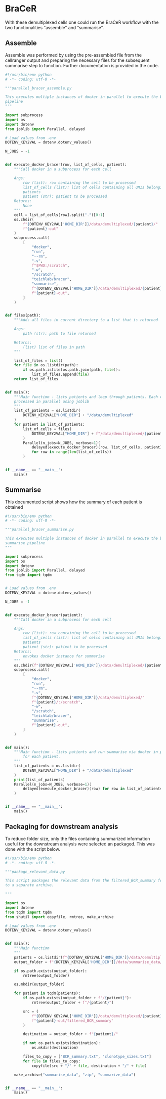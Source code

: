 # BraCeR

With these demultiplexed cells one could run the BraCeR workflow with the two
functionalities "assemble" and "summarise".

## Assemble

Assemble was performed by using the pre-assembled file from the cellranger
output and preparing the necessary files for the subsequent summarise step to
function. Further documentation is provided in the code.

```python
#!/usr/bin/env python
# -*- coding: utf-8 -*-

"""parallel_bracer_assemble.py

This executes multiple instances of docker in parallel to execute the bracer
pipeline
"""

import subprocess
import os
import dotenv
from joblib import Parallel, delayed

# Load values from .env
DOTENV_KEY2VAL = dotenv.dotenv_values()

N_JOBS = -1


def execute_docker_bracer(row, list_of_cells, patient):
    """Call docker in a subprocess for each cell

    Args:
        row (list): row containing the cell to be processed
        list_of_cells (list): list of cells containing all UMIs belonging to
        patients
        patient (str): patient to be processed
    Returns:
        None
    """
    cell = list_of_cells[row].split(".")[0:1]
    os.chdir(
        f"{DOTENV_KEY2VAL['HOME_DIR']}/data/demultiplexed/{patient}/"
        f"{patient}-out"
    )
    subprocess.call(
        [
            "docker",
            "run",
            "--rm",
            "-v",
            f"$PWD:/scratch",
            "-w",
            "/scratch",
            "teichlab/bracer",
            "summarise",
            f"{DOTENV_KEY2VAL['HOME_DIR']}/data/demultiplexed/{patient}/"
            f"{patient}-out",
        ]
    )


def files(path):
    """Adds all files in current directory to a list that is returned

    Args:
        path (str): path to file returned

    Returns:
        (list) list of files in path
    """

    list_of_files = list()
    for file in os.listdir(path):
        if os.path.isfile(os.path.join(path, file)):
            list_of_files.append(file)
    return list_of_files


def main():
    """Main function - lists patients and loop through patients. Each cell is
    processed in parallel using joblib
    """
    list_of_patients = os.listdir(
        DOTENV_KEY2VAL["HOME_DIR"] + "/data/demultiplexed"
    )
    for patient in list_of_patients:
        list_of_cells = files(
            DOTENV_KEY2VAL["HOME_DIR"] + f"/data/demultiplexed/{patient}"
        )
        Parallel(n_jobs=N_JOBS, verbose=1)(
            delayed(execute_docker_bracer)(row, list_of_cells, patient)
            for row in range(len(list_of_cells))
        )


if __name__ == "__main__":
    main()
```

## Summarise
This documented script shows how the summary of each patient is obtained

```python
#!/usr/bin/env python
# -*- coding: utf-8 -*-

"""parallel_bracer_summarise.py

This executes multiple instances of docker in parallel to execute the bracer
summarise pipeline
"""

import subprocess
import os
import dotenv
from joblib import Parallel, delayed
from tqdm import tqdm


# Load values from .env
DOTENV_KEY2VAL = dotenv.dotenv_values()

N_JOBS = -1


def execute_docker_bracer(patient):
    """Call docker in a subprocess for each cell

    Args:
        row (list): row containing the cell to be processed
        list_of_cells (list): list of cells containing all UMIs belonging to
        patients
        patient (str): patient to be processed
    Returns:
        envokes docker instance for summarise
    """
    os.chdir(f"{DOTENV_KEY2VAL['HOME_DIR']}/data/demultiplexed/{patient}/")
    subprocess.call(
        [
            "docker",
            "run",
            "--rm",
            "-v",
            f"{DOTENV_KEY2VAL['HOME_DIR']}/data/demultiplexed/"
            f"{patient}/:/scratch",
            "-w",
            "/scratch",
            "teichlab/bracer",
            "summarise",
            f"{patient}-out",
        ]
    )


def main():
    """Main function - lists patients and run summarise via docker in parallel
        for each patient.
    """
    list_of_patients = os.listdir(
        DOTENV_KEY2VAL["HOME_DIR"] + "/data/demultiplexed"
    )
    print(list_of_patients)
    Parallel(n_jobs=N_JOBS, verbose=1)(
        delayed(execute_docker_bracer)(row) for row in list_of_patients
    )


if __name__ == "__main__":
    main()
```

## Packaging for downstream analysis

To reduce folder size, only the files containing summarized information useful
for the downstream analysis were selected an packaged. This was done with the script below.

```python
#!/usr/bin/env python
# -*- coding: utf-8 -*-

"""package_relevant_data.py

This script packages the relevant data from the filtered_BCR_summary folder
to a separate archive.

"""

import os
import dotenv
from tqdm import tqdm
from shutil import copyfile, rmtree, make_archive

# Load values from .env
DOTENV_KEY2VAL = dotenv.dotenv_values()


def main():
    """Main function
    """
    patients = os.listdir(f"{DOTENV_KEY2VAL['HOME_DIR']}/data/demultiplexed/")
    output_folder = f"{DOTENV_KEY2VAL['HOME_DIR']}/data/summarise_data/"

    if os.path.exists(output_folder):
        rmtree(output_folder)

    os.mkdir(output_folder)

    for patient in tqdm(patients):
        if os.path.exists(output_folder + f"/{patient}"):
            rmtree(output_folder + f"/{patient}")

        src = (
            f"{DOTENV_KEY2VAL['HOME_DIR']}/data/demultiplexed/{patient}/"
            f"{patient}-out/filtered_BCR_summary"
        )

        destination = output_folder + f"{patient}/"

        if not os.path.exists(destination):
            os.mkdir(destination)

        files_to_copy = ["BCR_summary.txt", "clonotype_sizes.txt"]
        for file in files_to_copy:
            copyfile(src + "/" + file, destination + "/" + file)

    make_archive("summarise_data", "zip", "summarize_data")


if __name__ == "__main__":
    main()
````
